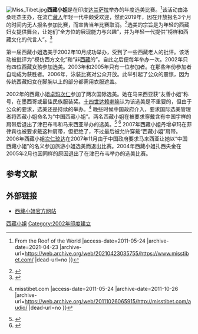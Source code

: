 [[Image:Miss_Tibet.jpg|thumb]]'''西藏小姐'''是在印度[[达兰萨拉|达兰萨拉]]举办的年度选美比赛。<ref>{{Cite web |url=http://www.misstibet.com/ |title=Miss Tibet {{!}} From the Roof of the World |access-date=2011-05-24 |archive-date=2021-04-23 |archive-url=https://web.archive.org/web/20210423035755/https://www.misstibet.com/ |dead-url=no }}</ref>该活动由洛桑旺杰主办，在流亡[[藏人|藏人]]年轻一代中颇受欢迎，然而2019年，因在开放报名3个月的时间内无人报名参加比赛，而宣告当年比赛取消。<ref>{{Cite web |url=https://www.misstibet.com/archive/event/2019/05/20/regretfully-informing-no-miss-tibet-pageant-2019 |title=存档副本 |access-date=2019-08-02 |archive-url=https://web.archive.org/web/20190802045324/https://www.misstibet.com/archive/event/2019/05/20/regretfully-informing-no-miss-tibet-pageant-2019 |archive-date=2019-08-02 |dead-url=yes }}</ref>选美的宗旨是为年轻的西藏妇女提供舞台，让她们“全方位的展现能力与兴趣”，并为年轻一代提供“榜样和西藏文化的代言人”。<ref>{{cite web |url=http://misstibet.com/aboutus/objectives.html |title=存档副本 |accessdate=2011-05-24 |deadurl=yes |archiveurl=https://web.archive.org/web/20090415074436/http://www.misstibet.com/aboutus/objectives.html |archivedate=2009-04-15 }}</ref>

第一届西藏小姐选美于2002年10月成功举办，受到了一些西藏老人的批评。该活动被批评为“模仿西方文化”和“非[[西藏|西藏]]的”。自此之后便每年举办一次。2002年只有四位西藏女孩参加选美。2003年和2005年只有一位参加者。在那些年份参加者自动成为获胜者。2006年，泳装比赛对公众开放。此举引起了公众的震惊，因为传统西藏妇女在脚腕以上的部分都需用衣服遮盖。

2002年的西藏小姐[[卓玛次仁|卓玛次仁]]参加了两次国际选美。她在马来西亚获“友善小姐”称号，在墨西哥或最佳民族服装奖。[[十四世达赖喇嘛|十四世达赖喇嘛]]认为该选美是不重要的，但由于公众的要求，选美还是持续的举办。<ref>{{Cite web |url=http://www.misstibet.com/audio/ |title=His Holiness Dalai Lama — Comments on Miss Tibet 2006 {{!}} misstibet.com |access-date=2011-05-24 |archive-date=2011-10-26 |archive-url=https://web.archive.org/web/20111026065915/http://misstibet.com/audio/ |dead-url=no }}</ref> 晚些时候中国政府介入，要求国际选美管理者将西藏小姐命名为“中国西藏小姐”。两名西藏小姐在被要求穿戴含有中国字样的肩带后退出了津巴布韦和马来西亚举办的选美。<ref>{{Cite web |url=http://www.zimbabwesituation.com/feb20_2005.html#link7 |title=Tibetan beauty banned from pageant in Zim |access-date=2011-05-24 |archive-date=2012-10-08 |archive-url=https://web.archive.org/web/20121008021426/http://www.zimbabwesituation.com/feb20_2005.html#link7 |dead-url=no }}</ref> <ref>{{Cite web |url=http://afp.google.com/article/ALeqM5gfRGMeisoYP7LoRv3Nh2B3t_7GDA |title=Miss Tibet slams China over expulsion from pageant |access-date=2011-05-24 |archive-date=2008-01-16 |archive-url=https://web.archive.org/web/20080116074034/http://afp.google.com/article/ALeqM5gfRGMeisoYP7LoRv3Nh2B3t_7GDA |dead-url=yes }}</ref> 2007年西藏小姐丹增卓玛在菲律宾也被要求戴这种肩带，但拒绝了，不过最后被允许穿戴“西藏小姐”肩带。2006年西藏小姐[[次仁琼达|次仁琼达]]在2007年11月由于中国政府要求马来西亚让她以“中国西藏小姐”的名义参加旅游小姐选美而退出比赛。2004年西藏小姐扎西央金在2005年2月也因同样的原因退出了在津巴布韦举办的选美比赛。

==参考文献==
{{Reflist}}

==外部链接==
*[http://www.misstibet.com/ 西藏小姐官方网站] {{Wayback|url=http://www.misstibet.com/ |date=20210423035755 }}

[[Category:西藏小姐|]]
[[Category:2002年印度建立|Category:2002年印度建立]]
